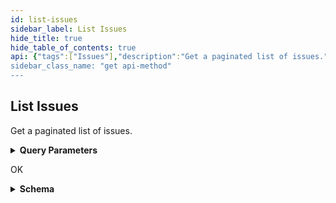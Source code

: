 ```yaml
---
id: list-issues
sidebar_label: List Issues
hide_title: true
hide_table_of_contents: true
api: {"tags":["Issues"],"description":"Get a paginated list of issues.","operationId":"getIssues","parameters":[{"name":"limit","in":"query","description":"Returns at most this many results in a single api call (max: 10,000).","required":false,"schema":{"type":"integer","format":"int32","default":100}},{"name":"pageToken","in":"query","description":"Page token for pagination","required":false,"schema":{"type":"string"}},{"name":"contentSearch","in":"query","description":"Returns only results whose contents match the given query","required":false,"schema":{"type":"string"}},{"name":"providerId","in":"query","description":"Comma-separated string; Returns only results that were found on the given providers. If not set, results will include anything regardless of provider status.","required":false,"schema":{"uniqueItems":true,"type":"array","items":{"type":"string"}}},{"name":"providerName","in":"query","description":"Comma-separated string; Returns only results that were found on the given providers. If not set, results will include anything regardless of provider status.","required":false,"schema":{"uniqueItems":true,"type":"array","items":{"type":"string"}}},{"name":"businessUnitId","in":"query","description":"Comma-separated string; Returns only results whose Business Unit's ID falls in the provided list. NOTE: If omitted, API will return results for all Business Units the user has permissions to view.","required":false,"schema":{"uniqueItems":true,"type":"array","items":{"type":"string","format":"uuid"}}},{"name":"businessUnitName","in":"query","description":"Comma-separated string; Returns only results whose Business Unit's name falls in the provided list. NOTE: If omitted, API will return results for all Business Units the user has permissions to view.","required":false,"schema":{"uniqueItems":true,"type":"array","items":{"type":"string"}}},{"name":"assigneeUsername","in":"query","description":"Comma-separated string; Returns only results whose assignee's username matches one of the given usernames. Use 'Unassigned' to fetch issues that are not assigned to any user.","required":false,"schema":{"uniqueItems":true,"type":"array","items":{"type":"string"}}},{"name":"issueTypeId","in":"query","description":"Comma-separated string; Returns only results whose issue type name matches one of the given types.","required":false,"schema":{"uniqueItems":true,"type":"array","items":{"type":"string"}}},{"name":"issueTypeName","in":"query","description":"Comma-separated string; Returns only results whose issue type name matches one of the given types.","required":false,"schema":{"uniqueItems":true,"type":"array","items":{"type":"string"}}},{"name":"category","in":"query","description":"Comma-separated string; Returns only results whose category matches one of the given categories.","required":false,"schema":{"uniqueItems":true,"type":"array","items":{"type":"string"}}},{"name":"inetSearch","in":"query","description":"Search for results in a given IP/CIDR block using a single IP (d.d.d.d), a dashed IP range (d.d.d.d-d.d.d.d), a CIDR block (d.d.d.d/m), a partial CIDR (d.d.), or a wildcard (d.d.*). Returns results whose identifier includes an IP matching the query.","required":false,"schema":{"type":"string"}},{"name":"domainSearch","in":"query","description":"Search for a a given domain value via substring match. Returns results whose identifier includes a domain matching the query. Surround with quotation marks for an exact search.","required":false,"schema":{"type":"string"}},{"name":"portNumber","in":"query","description":"Comma-separated string; Returns only results whose identifier includes one of the given port numbers.","required":false,"schema":{"uniqueItems":true,"type":"array","items":{"type":"integer","format":"int32"}}},{"name":"progressStatus","in":"query","description":"Comma-separated string; Returns only results whose progress status matches one of the given values.","required":false,"schema":{"uniqueItems":true,"type":"array","items":{"type":"string"}}},{"name":"activityStatus","in":"query","description":"Comma-separated string; Returns only results whose activity status matches one of the given values.","required":false,"schema":{"uniqueItems":true,"type":"array","items":{"type":"string"}}},{"name":"priority","in":"query","description":"Comma-separated string; Returns only results whose priority matches one of the given values.","required":false,"schema":{"uniqueItems":true,"type":"array","items":{"type":"string"}}},{"name":"tagName","in":"query","description":"Comma-separated string; Returns only results that are associated with the provided tag names.","required":false,"schema":{"uniqueItems":true,"type":"array","items":{"type":"string"}}},{"name":"tagId","in":"query","description":"Comma-separated string; Returns only results that are associated with the provided tag IDs.","required":false,"schema":{"uniqueItems":true,"type":"array","items":{"type":"string","format":"uuid"}}},{"name":"createdAfter","in":"query","description":"Returns only results created after the provided timestamp (YYYY-MM-DDTHH:MM:SSZ).","required":false,"schema":{"type":"string","format":"date-time"}},{"name":"createdBefore","in":"query","description":"Returns only results created before the provided timestamp (YYYY-MM-DDTHH:MM:SSZ).","required":false,"schema":{"type":"string","format":"date-time"}},{"name":"modifiedAfter","in":"query","description":"Returns only results modified after the provided timestamp (YYYY-MM-DDTHH:MM:SSZ).","required":false,"schema":{"type":"string","format":"date-time"}},{"name":"modifiedBefore","in":"query","description":"Returns only results modified before the provided timestamp (YYYY-MM-DDTHH:MM:SSZ).","required":false,"schema":{"type":"string","format":"date-time"}},{"name":"countryCode","in":"query","description":"Comma-separated string of ISO-3166 two character country codes; Returns any assets with an IP located in a country in the provided set.","required":false,"schema":{"uniqueItems":true,"type":"array","items":{"type":"string"}}},{"name":"cloudManagementStatus","in":"query","description":"Comma-separated string; Returns only results whose cloud management status matches one of the given values.","required":false,"schema":{"uniqueItems":true,"type":"array","items":{"type":"string"}}},{"name":"networkType","in":"query","description":"Comma-separated string; Returns only results whose network type matches one of the given values.","required":false,"schema":{"uniqueItems":true,"type":"array","items":{"type":"string"}}},{"name":"providerAccountId","in":"query","description":"Comma-separated string; Returns only results linked to an asset from one of the given provider account IDs.","required":false,"schema":{"uniqueItems":true,"type":"array","items":{"type":"string"}}},{"name":"sort","in":"query","description":"The field to use to sort the returned records. Prefix with '-' to reverse the normal sort order.","required":false,"schema":{"enum":["id","-id","created","-created","modified","-modified","priority","-priority","progressStatus","-progressStatus","activityStatus","-activityStatus","headline","-headline","category","-category","latestEvidenceTimestamp","-latestEvidenceTimestamp","initialEvidenceTimestamp","-initialEvidenceTimestamp"]}}],"responses":{"200":{"description":"OK","content":{"application/json":{"schema":{"type":"object","properties":{"data":{"type":"array","items":{"type":"object","properties":{"issueType":{"required":["archived","id","name"],"type":"object","properties":{"id":{"type":"string"},"name":{"type":"string"},"archived":{"type":"boolean"}}},"id":{"type":"string","format":"uuid"},"created":{"type":"string","format":"date-time"},"modified":{"type":"string","format":"date-time"},"category":{"type":"string"},"priority":{"type":"string"},"businessUnits":{"uniqueItems":true,"type":"array","items":{"required":["id","name"],"type":"object","properties":{"id":{"type":"string","format":"uuid"},"name":{"type":"string"}}}},"assets":{"uniqueItems":true,"type":"array","items":{"required":["assetKey","assetType","displayName","id","referenceReason","sourceDetails"],"type":"object","properties":{"id":{"type":"string","format":"uuid"},"assetKey":{"type":"string"},"assetType":{"type":"string"},"displayName":{"type":"string"},"referenceReason":{"required":["id","name"],"type":"object","properties":{"id":{"type":"string"},"name":{"type":"string"}}},"sourceDetails":{"uniqueItems":true,"type":"array","items":{"required":["name","value"],"type":"object","properties":{"name":{"type":"string"},"value":{"uniqueItems":true,"type":"array","items":{"type":"string"}}}}}}}},"providers":{"uniqueItems":true,"type":"array","items":{"required":["id","name"],"type":"object","properties":{"id":{"type":"string"},"name":{"type":"string"}}}},"annotations":{"required":["tags"],"type":"object","properties":{"tags":{"uniqueItems":true,"type":"array","items":{"required":["id","name"],"type":"object","properties":{"id":{"type":"string","format":"uuid"},"name":{"type":"string"}}}}}},"ip":{"type":"string","format":"inet","nullable":true},"portNumber":{"type":"integer","format":"int32","nullable":true},"portProtocol":{"type":"string","nullable":true},"certificate":{"required":["id","md5Fingerprint","md5Hash","pemSha1","pemSha256","sha1Fingerprint","sha256Fingerprint"],"type":"object","properties":{"id":{"type":"string","format":"uuid"},"md5Hash":{"type":"string"},"issuer":{"type":"string"},"issuerAlternativeNames":{"type":"string"},"issuerCountry":{"type":"string"},"issuerEmail":{"type":"string"},"issuerLocality":{"type":"string"},"issuerName":{"type":"string"},"issuerOrg":{"type":"string"},"formattedIssuerOrg":{"type":"string"},"issuerOrgUnit":{"type":"string"},"issuerState":{"type":"string"},"publicKey":{"type":"string"},"publicKeyAlgorithm":{"type":"string"},"publicKeyRsaExponent":{"type":"integer","format":"int64"},"signatureAlgorithm":{"type":"string"},"subject":{"type":"string"},"subjectAlternativeNames":{"type":"string"},"subjectCountry":{"type":"string"},"subjectEmail":{"type":"string"},"subjectLocality":{"type":"string"},"subjectName":{"type":"string"},"subjectOrg":{"type":"string"},"subjectOrgUnit":{"type":"string"},"subjectState":{"type":"string"},"serialNumber":{"type":"string"},"validNotBefore":{"type":"string"},"validNotAfter":{"type":"string"},"version":{"type":"string"},"publicKeyBits":{"type":"integer","format":"int32"},"pemSha256":{"type":"string"},"pemSha1":{"type":"string"},"publicKeyModulus":{"type":"string"},"publicKeySpki":{"type":"string"},"sha1Fingerprint":{"type":"string"},"sha256Fingerprint":{"type":"string"},"md5Fingerprint":{"type":"string"}},"nullable":true},"domain":{"type":"string","nullable":true},"helpText":{"type":"string"},"headline":{"type":"string"},"assigneeUsername":{"type":"string"},"progressStatus":{"type":"string"},"activityStatus":{"type":"string"},"cloudManagementStatus":{"required":["id","name"],"type":"object","properties":{"id":{"type":"string"},"name":{"type":"string"}}},"networkType":{"required":["id","name"],"type":"object","properties":{"id":{"type":"string"},"name":{"type":"string"}}},"initialEvidence":{"type":"object","properties":{"timestamp":{"type":"string","format":"date-time"},"evidenceType":{"type":"string"}},"description":"Possibilities are ScanEvidence, AssetEvidence, NoEvidence, and StringEvidence"},"latestEvidence":{"type":"object","properties":{"timestamp":{"type":"string","format":"date-time"},"evidenceType":{"type":"string"}},"description":"Possibilities are ScanEvidence, AssetEvidence, NoEvidence, and StringEvidence"}}}},"pagination":{"type":"object","properties":{"next":{"type":"string"},"prev":{"type":"string"},"current":{"type":"string"}}},"meta":{"type":"object","properties":{"nextPageToken":{"type":"string"},"prevPageToken":{"type":"string"}}}}}}}}},"method":"get","path":"/api/v1/issues/issues","servers":[{"url":"https://expander.expanse.co"}],"security":[{"Bearer":[]}],"securitySchemes":{"ClientCredentials":{"type":"oauth2","description":"For more information on how to retrieve client credentials, visit the Xpanse [TechDocs](https://docs.paloaltonetworks.com/cortex/cortex-xpanse/cortex-xpanse-user-guide/apis-and-integrations-main/expander-apis-and-integrations/expander-apis.html#expander-apis). This is the preferred method for retrieving a JWT for Xpanse APIs. There will be significant customer communications and a lengthy migration period before refresh token support is removed in favor of the client credentials flow.\n\nExchange a `client_id` and `client_secret` for an `access_token` (JWT) that can be passed to all Xpanse APIs. See [Get Access Token from Client Credentials](#operation/getAccessToken) for more info.","flows":{"clientCredentials":{"tokenUrl":"/api/oauth2/RequestToken","scopes":{"scope-xpanse":"access Xpanse APIs"}}}},"RefreshToken-Deprecated":{"type":"apiKey","description":"Xpanse APIs continue to support this JWT retrieval method alongside the preferred client credentials flow. There will be significant customer communications and a lengthy migration period before refresh token support is removed in favor of the client credentials flow.\n\nProvide a valid Xpanse-provided refresh token to access `/api/v1/idToken/`. This route will generate a JWT token that can be used with the other api endpoints.\n\nExample: `Authorization: Bearer <refreshToken>`","name":"Authorization","in":"header"},"Bearer":{"type":"http","description":"To access Xpanse APIs, a valid access token (JWT) must be included in every request\nin the `Authorization` header, which is retrieved by going through the client credentials flow (preferred method of JWT retrieval).\n\nThe value for this header should be `Bearer <access_token>`, where the token is the base64-encoded JSON Web Token returned as the `access_token` field in the client credentials flow.","name":"Authorization","in":"header","scheme":"bearer","bearerFormat":"JWT"}},"info":{"title":"Issues","description":"An API for interacting with Issues.","termsOfService":"https://www.paloaltonetworks.com/content/dam/pan/en_US/assets/pdf/legal/palo-alto-networks-end-user-license-agreement-eula.pdf","contact":{"name":"API Support","url":"https://docs.paloaltonetworks.com/cortex/cortex-xpanse/cortex-xpanse-user-guide/apis-and-integrations-main/expander-apis-and-integrations/expander-apis.html#expander-apis","email":"expanse-support@paloaltonetworks.com"},"version":"2.0.0"},"postman":{"name":"List Issues","description":{"content":"Get a paginated list of issues.","type":"text/plain"},"url":{"path":["api","v1","issues","issues"],"host":["{{baseUrl}}"],"query":[{"disabled":false,"description":{"content":"Returns at most this many results in a single api call (max: 10,000).","type":"text/plain"},"key":"limit","value":""},{"disabled":false,"description":{"content":"Page token for pagination","type":"text/plain"},"key":"pageToken","value":""},{"disabled":false,"description":{"content":"Returns only results whose contents match the given query","type":"text/plain"},"key":"contentSearch","value":""},{"disabled":false,"description":{"content":"Comma-separated string; Returns only results that were found on the given providers. If not set, results will include anything regardless of provider status.","type":"text/plain"},"key":"providerId","value":""},{"disabled":false,"description":{"content":"Comma-separated string; Returns only results that were found on the given providers. If not set, results will include anything regardless of provider status.","type":"text/plain"},"key":"providerName","value":""},{"disabled":false,"description":{"content":"Comma-separated string; Returns only results whose Business Unit's ID falls in the provided list. NOTE: If omitted, API will return results for all Business Units the user has permissions to view.","type":"text/plain"},"key":"businessUnitId","value":""},{"disabled":false,"description":{"content":"Comma-separated string; Returns only results whose Business Unit's name falls in the provided list. NOTE: If omitted, API will return results for all Business Units the user has permissions to view.","type":"text/plain"},"key":"businessUnitName","value":""},{"disabled":false,"description":{"content":"Comma-separated string; Returns only results whose assignee's username matches one of the given usernames. Use 'Unassigned' to fetch issues that are not assigned to any user.","type":"text/plain"},"key":"assigneeUsername","value":""},{"disabled":false,"description":{"content":"Comma-separated string; Returns only results whose issue type name matches one of the given types.","type":"text/plain"},"key":"issueTypeId","value":""},{"disabled":false,"description":{"content":"Comma-separated string; Returns only results whose issue type name matches one of the given types.","type":"text/plain"},"key":"issueTypeName","value":""},{"disabled":false,"description":{"content":"Comma-separated string; Returns only results whose category matches one of the given categories.","type":"text/plain"},"key":"category","value":""},{"disabled":false,"description":{"content":"Search for results in a given IP/CIDR block using a single IP (d.d.d.d), a dashed IP range (d.d.d.d-d.d.d.d), a CIDR block (d.d.d.d/m), a partial CIDR (d.d.), or a wildcard (d.d.*). Returns results whose identifier includes an IP matching the query.","type":"text/plain"},"key":"inetSearch","value":""},{"disabled":false,"description":{"content":"Search for a a given domain value via substring match. Returns results whose identifier includes a domain matching the query. Surround with quotation marks for an exact search.","type":"text/plain"},"key":"domainSearch","value":""},{"disabled":false,"description":{"content":"Comma-separated string; Returns only results whose identifier includes one of the given port numbers.","type":"text/plain"},"key":"portNumber","value":""},{"disabled":false,"description":{"content":"Comma-separated string; Returns only results whose progress status matches one of the given values.","type":"text/plain"},"key":"progressStatus","value":""},{"disabled":false,"description":{"content":"Comma-separated string; Returns only results whose activity status matches one of the given values.","type":"text/plain"},"key":"activityStatus","value":""},{"disabled":false,"description":{"content":"Comma-separated string; Returns only results whose priority matches one of the given values.","type":"text/plain"},"key":"priority","value":""},{"disabled":false,"description":{"content":"Comma-separated string; Returns only results that are associated with the provided tag names.","type":"text/plain"},"key":"tagName","value":""},{"disabled":false,"description":{"content":"Comma-separated string; Returns only results that are associated with the provided tag IDs.","type":"text/plain"},"key":"tagId","value":""},{"disabled":false,"description":{"content":"Returns only results created after the provided timestamp (YYYY-MM-DDTHH:MM:SSZ).","type":"text/plain"},"key":"createdAfter","value":""},{"disabled":false,"description":{"content":"Returns only results created before the provided timestamp (YYYY-MM-DDTHH:MM:SSZ).","type":"text/plain"},"key":"createdBefore","value":""},{"disabled":false,"description":{"content":"Returns only results modified after the provided timestamp (YYYY-MM-DDTHH:MM:SSZ).","type":"text/plain"},"key":"modifiedAfter","value":""},{"disabled":false,"description":{"content":"Returns only results modified before the provided timestamp (YYYY-MM-DDTHH:MM:SSZ).","type":"text/plain"},"key":"modifiedBefore","value":""},{"disabled":false,"description":{"content":"Comma-separated string of ISO-3166 two character country codes; Returns any assets with an IP located in a country in the provided set.","type":"text/plain"},"key":"countryCode","value":""},{"disabled":false,"description":{"content":"Comma-separated string; Returns only results whose cloud management status matches one of the given values.","type":"text/plain"},"key":"cloudManagementStatus","value":""},{"disabled":false,"description":{"content":"Comma-separated string; Returns only results whose network type matches one of the given values.","type":"text/plain"},"key":"networkType","value":""},{"disabled":false,"description":{"content":"Comma-separated string; Returns only results linked to an asset from one of the given provider account IDs.","type":"text/plain"},"key":"providerAccountId","value":""},{"disabled":false,"description":{"content":"The field to use to sort the returned records. Prefix with '-' to reverse the normal sort order.","type":"text/plain"},"key":"sort","value":""}],"variable":[]},"header":[{"key":"Accept","value":"application/json"}],"method":"GET"}}
sidebar_class_name: "get api-method"
---
```



## List Issues



Get a paginated list of issues.

<details style={{"marginBottom":"1rem"}}><summary style={{}}><strong>Query Parameters</strong></summary><div><ul><ParamsItem className={"paramsItem"} param={{"name":"limit","in":"query","description":"Returns at most this many results in a single api call (max: 10,000).","required":false,"schema":{"type":"integer","format":"int32","default":100}}}></ParamsItem><ParamsItem className={"paramsItem"} param={{"name":"pageToken","in":"query","description":"Page token for pagination","required":false,"schema":{"type":"string"}}}></ParamsItem><ParamsItem className={"paramsItem"} param={{"name":"contentSearch","in":"query","description":"Returns only results whose contents match the given query","required":false,"schema":{"type":"string"}}}></ParamsItem><ParamsItem className={"paramsItem"} param={{"name":"providerId","in":"query","description":"Comma-separated string; Returns only results that were found on the given providers. If not set, results will include anything regardless of provider status.","required":false,"schema":{"uniqueItems":true,"type":"array","items":{"type":"string"}}}}></ParamsItem><ParamsItem className={"paramsItem"} param={{"name":"providerName","in":"query","description":"Comma-separated string; Returns only results that were found on the given providers. If not set, results will include anything regardless of provider status.","required":false,"schema":{"uniqueItems":true,"type":"array","items":{"type":"string"}}}}></ParamsItem><ParamsItem className={"paramsItem"} param={{"name":"businessUnitId","in":"query","description":"Comma-separated string; Returns only results whose Business Unit's ID falls in the provided list. NOTE: If omitted, API will return results for all Business Units the user has permissions to view.","required":false,"schema":{"uniqueItems":true,"type":"array","items":{"type":"string","format":"uuid"}}}}></ParamsItem><ParamsItem className={"paramsItem"} param={{"name":"businessUnitName","in":"query","description":"Comma-separated string; Returns only results whose Business Unit's name falls in the provided list. NOTE: If omitted, API will return results for all Business Units the user has permissions to view.","required":false,"schema":{"uniqueItems":true,"type":"array","items":{"type":"string"}}}}></ParamsItem><ParamsItem className={"paramsItem"} param={{"name":"assigneeUsername","in":"query","description":"Comma-separated string; Returns only results whose assignee's username matches one of the given usernames. Use 'Unassigned' to fetch issues that are not assigned to any user.","required":false,"schema":{"uniqueItems":true,"type":"array","items":{"type":"string"}}}}></ParamsItem><ParamsItem className={"paramsItem"} param={{"name":"issueTypeId","in":"query","description":"Comma-separated string; Returns only results whose issue type name matches one of the given types.","required":false,"schema":{"uniqueItems":true,"type":"array","items":{"type":"string"}}}}></ParamsItem><ParamsItem className={"paramsItem"} param={{"name":"issueTypeName","in":"query","description":"Comma-separated string; Returns only results whose issue type name matches one of the given types.","required":false,"schema":{"uniqueItems":true,"type":"array","items":{"type":"string"}}}}></ParamsItem><ParamsItem className={"paramsItem"} param={{"name":"category","in":"query","description":"Comma-separated string; Returns only results whose category matches one of the given categories.","required":false,"schema":{"uniqueItems":true,"type":"array","items":{"type":"string"}}}}></ParamsItem><ParamsItem className={"paramsItem"} param={{"name":"inetSearch","in":"query","description":"Search for results in a given IP/CIDR block using a single IP (d.d.d.d), a dashed IP range (d.d.d.d-d.d.d.d), a CIDR block (d.d.d.d/m), a partial CIDR (d.d.), or a wildcard (d.d.*). Returns results whose identifier includes an IP matching the query.","required":false,"schema":{"type":"string"}}}></ParamsItem><ParamsItem className={"paramsItem"} param={{"name":"domainSearch","in":"query","description":"Search for a a given domain value via substring match. Returns results whose identifier includes a domain matching the query. Surround with quotation marks for an exact search.","required":false,"schema":{"type":"string"}}}></ParamsItem><ParamsItem className={"paramsItem"} param={{"name":"portNumber","in":"query","description":"Comma-separated string; Returns only results whose identifier includes one of the given port numbers.","required":false,"schema":{"uniqueItems":true,"type":"array","items":{"type":"integer","format":"int32"}}}}></ParamsItem><ParamsItem className={"paramsItem"} param={{"name":"progressStatus","in":"query","description":"Comma-separated string; Returns only results whose progress status matches one of the given values.","required":false,"schema":{"uniqueItems":true,"type":"array","items":{"type":"string"}}}}></ParamsItem><ParamsItem className={"paramsItem"} param={{"name":"activityStatus","in":"query","description":"Comma-separated string; Returns only results whose activity status matches one of the given values.","required":false,"schema":{"uniqueItems":true,"type":"array","items":{"type":"string"}}}}></ParamsItem><ParamsItem className={"paramsItem"} param={{"name":"priority","in":"query","description":"Comma-separated string; Returns only results whose priority matches one of the given values.","required":false,"schema":{"uniqueItems":true,"type":"array","items":{"type":"string"}}}}></ParamsItem><ParamsItem className={"paramsItem"} param={{"name":"tagName","in":"query","description":"Comma-separated string; Returns only results that are associated with the provided tag names.","required":false,"schema":{"uniqueItems":true,"type":"array","items":{"type":"string"}}}}></ParamsItem><ParamsItem className={"paramsItem"} param={{"name":"tagId","in":"query","description":"Comma-separated string; Returns only results that are associated with the provided tag IDs.","required":false,"schema":{"uniqueItems":true,"type":"array","items":{"type":"string","format":"uuid"}}}}></ParamsItem><ParamsItem className={"paramsItem"} param={{"name":"createdAfter","in":"query","description":"Returns only results created after the provided timestamp (YYYY-MM-DDTHH:MM:SSZ).","required":false,"schema":{"type":"string","format":"date-time"}}}></ParamsItem><ParamsItem className={"paramsItem"} param={{"name":"createdBefore","in":"query","description":"Returns only results created before the provided timestamp (YYYY-MM-DDTHH:MM:SSZ).","required":false,"schema":{"type":"string","format":"date-time"}}}></ParamsItem><ParamsItem className={"paramsItem"} param={{"name":"modifiedAfter","in":"query","description":"Returns only results modified after the provided timestamp (YYYY-MM-DDTHH:MM:SSZ).","required":false,"schema":{"type":"string","format":"date-time"}}}></ParamsItem><ParamsItem className={"paramsItem"} param={{"name":"modifiedBefore","in":"query","description":"Returns only results modified before the provided timestamp (YYYY-MM-DDTHH:MM:SSZ).","required":false,"schema":{"type":"string","format":"date-time"}}}></ParamsItem><ParamsItem className={"paramsItem"} param={{"name":"countryCode","in":"query","description":"Comma-separated string of ISO-3166 two character country codes; Returns any assets with an IP located in a country in the provided set.","required":false,"schema":{"uniqueItems":true,"type":"array","items":{"type":"string"}}}}></ParamsItem><ParamsItem className={"paramsItem"} param={{"name":"cloudManagementStatus","in":"query","description":"Comma-separated string; Returns only results whose cloud management status matches one of the given values.","required":false,"schema":{"uniqueItems":true,"type":"array","items":{"type":"string"}}}}></ParamsItem><ParamsItem className={"paramsItem"} param={{"name":"networkType","in":"query","description":"Comma-separated string; Returns only results whose network type matches one of the given values.","required":false,"schema":{"uniqueItems":true,"type":"array","items":{"type":"string"}}}}></ParamsItem><ParamsItem className={"paramsItem"} param={{"name":"providerAccountId","in":"query","description":"Comma-separated string; Returns only results linked to an asset from one of the given provider account IDs.","required":false,"schema":{"uniqueItems":true,"type":"array","items":{"type":"string"}}}}></ParamsItem><ParamsItem className={"paramsItem"} param={{"name":"sort","in":"query","description":"The field to use to sort the returned records. Prefix with '-' to reverse the normal sort order.","required":false,"schema":{"enum":["id","-id","created","-created","modified","-modified","priority","-priority","progressStatus","-progressStatus","activityStatus","-activityStatus","headline","-headline","category","-category","latestEvidenceTimestamp","-latestEvidenceTimestamp","initialEvidenceTimestamp","-initialEvidenceTimestamp"]}}}></ParamsItem></ul></div></details><div><ApiTabs><TabItem label={"200"} value={"200"}><div>

OK

</div><div><details style={{}}><summary style={{"textAlign":"left"}}><strong>Schema</strong></summary><div style={{"textAlign":"left","marginLeft":"1rem"}}></div><ul style={{"marginLeft":"1rem"}}><SchemaItem collapsible={true} className={"schemaItem"}><details style={{}}><summary style={{}}><strong>data</strong><span style={{"opacity":"0.6"}}> object[]</span></summary><div style={{"marginLeft":"1rem"}}><ul><SchemaItem collapsible={true} className={"schemaItem"}><details style={{}}><summary style={{}}><strong>issueType</strong><span style={{"opacity":"0.6"}}> object</span></summary><div style={{"marginLeft":"1rem"}}><ul><SchemaItem collapsible={false} name={"id"} required={true} schemaDescription={undefined} schemaName={"string"} qualifierMessage={undefined}></SchemaItem><SchemaItem collapsible={false} name={"name"} required={true} schemaDescription={undefined} schemaName={"string"} qualifierMessage={undefined}></SchemaItem><SchemaItem collapsible={false} name={"archived"} required={true} schemaDescription={undefined} schemaName={"boolean"} qualifierMessage={undefined}></SchemaItem></ul></div></details></SchemaItem><SchemaItem collapsible={false} name={"id"} required={false} schemaDescription={undefined} schemaName={"uuid"} qualifierMessage={undefined}></SchemaItem><SchemaItem collapsible={false} name={"created"} required={false} schemaDescription={undefined} schemaName={"date-time"} qualifierMessage={undefined}></SchemaItem><SchemaItem collapsible={false} name={"modified"} required={false} schemaDescription={undefined} schemaName={"date-time"} qualifierMessage={undefined}></SchemaItem><SchemaItem collapsible={false} name={"category"} required={false} schemaDescription={undefined} schemaName={"string"} qualifierMessage={undefined}></SchemaItem><SchemaItem collapsible={false} name={"priority"} required={false} schemaDescription={undefined} schemaName={"string"} qualifierMessage={undefined}></SchemaItem><SchemaItem collapsible={true} className={"schemaItem"}><details style={{}}><summary style={{}}><strong>businessUnits</strong><span style={{"opacity":"0.6"}}> object[]</span></summary><div style={{"marginLeft":"1rem"}}><ul><SchemaItem collapsible={false} name={"id"} required={true} schemaDescription={undefined} schemaName={"uuid"} qualifierMessage={undefined}></SchemaItem><SchemaItem collapsible={false} name={"name"} required={true} schemaDescription={undefined} schemaName={"string"} qualifierMessage={undefined}></SchemaItem></ul></div></details></SchemaItem><SchemaItem collapsible={true} className={"schemaItem"}><details style={{}}><summary style={{}}><strong>assets</strong><span style={{"opacity":"0.6"}}> object[]</span></summary><div style={{"marginLeft":"1rem"}}><ul><SchemaItem collapsible={false} name={"id"} required={true} schemaDescription={undefined} schemaName={"uuid"} qualifierMessage={undefined}></SchemaItem><SchemaItem collapsible={false} name={"assetKey"} required={true} schemaDescription={undefined} schemaName={"string"} qualifierMessage={undefined}></SchemaItem><SchemaItem collapsible={false} name={"assetType"} required={true} schemaDescription={undefined} schemaName={"string"} qualifierMessage={undefined}></SchemaItem><SchemaItem collapsible={false} name={"displayName"} required={true} schemaDescription={undefined} schemaName={"string"} qualifierMessage={undefined}></SchemaItem><SchemaItem collapsible={true} className={"schemaItem"}><details style={{}}><summary style={{}}><strong>referenceReason</strong><span style={{"opacity":"0.6"}}> object</span><strong style={{"fontSize":"var(--ifm-code-font-size)","color":"var(--openapi-required)"}}> required</strong></summary><div style={{"marginLeft":"1rem"}}><ul><SchemaItem collapsible={false} name={"id"} required={true} schemaDescription={undefined} schemaName={"string"} qualifierMessage={undefined}></SchemaItem><SchemaItem collapsible={false} name={"name"} required={true} schemaDescription={undefined} schemaName={"string"} qualifierMessage={undefined}></SchemaItem></ul></div></details></SchemaItem><SchemaItem collapsible={true} className={"schemaItem"}><details style={{}}><summary style={{}}><strong>sourceDetails</strong><span style={{"opacity":"0.6"}}> object[]</span><strong style={{"fontSize":"var(--ifm-code-font-size)","color":"var(--openapi-required)"}}> required</strong></summary><div style={{"marginLeft":"1rem"}}><ul><SchemaItem collapsible={false} name={"name"} required={true} schemaDescription={undefined} schemaName={"string"} qualifierMessage={undefined}></SchemaItem><SchemaItem collapsible={false} name={"value"} required={true} schemaDescription={undefined} schemaName={"string[]"} qualifierMessage={undefined}></SchemaItem></ul></div></details></SchemaItem></ul></div></details></SchemaItem><SchemaItem collapsible={true} className={"schemaItem"}><details style={{}}><summary style={{}}><strong>providers</strong><span style={{"opacity":"0.6"}}> object[]</span></summary><div style={{"marginLeft":"1rem"}}><ul><SchemaItem collapsible={false} name={"id"} required={true} schemaDescription={undefined} schemaName={"string"} qualifierMessage={undefined}></SchemaItem><SchemaItem collapsible={false} name={"name"} required={true} schemaDescription={undefined} schemaName={"string"} qualifierMessage={undefined}></SchemaItem></ul></div></details></SchemaItem><SchemaItem collapsible={true} className={"schemaItem"}><details style={{}}><summary style={{}}><strong>annotations</strong><span style={{"opacity":"0.6"}}> object</span></summary><div style={{"marginLeft":"1rem"}}><ul><SchemaItem collapsible={true} className={"schemaItem"}><details style={{}}><summary style={{}}><strong>tags</strong><span style={{"opacity":"0.6"}}> object[]</span><strong style={{"fontSize":"var(--ifm-code-font-size)","color":"var(--openapi-required)"}}> required</strong></summary><div style={{"marginLeft":"1rem"}}><ul><SchemaItem collapsible={false} name={"id"} required={true} schemaDescription={undefined} schemaName={"uuid"} qualifierMessage={undefined}></SchemaItem><SchemaItem collapsible={false} name={"name"} required={true} schemaDescription={undefined} schemaName={"string"} qualifierMessage={undefined}></SchemaItem></ul></div></details></SchemaItem></ul></div></details></SchemaItem><SchemaItem collapsible={false} name={"ip"} required={false} schemaDescription={undefined} schemaName={"inet"} qualifierMessage={undefined}></SchemaItem><SchemaItem collapsible={false} name={"portNumber"} required={false} schemaDescription={undefined} schemaName={"int32"} qualifierMessage={undefined}></SchemaItem><SchemaItem collapsible={false} name={"portProtocol"} required={false} schemaDescription={undefined} schemaName={"string"} qualifierMessage={undefined}></SchemaItem><SchemaItem collapsible={true} className={"schemaItem"}><details style={{}}><summary style={{}}><strong>certificate</strong><span style={{"opacity":"0.6"}}> object</span></summary><div style={{"marginLeft":"1rem"}}><ul><SchemaItem collapsible={false} name={"id"} required={true} schemaDescription={undefined} schemaName={"uuid"} qualifierMessage={undefined}></SchemaItem><SchemaItem collapsible={false} name={"md5Hash"} required={true} schemaDescription={undefined} schemaName={"string"} qualifierMessage={undefined}></SchemaItem><SchemaItem collapsible={false} name={"issuer"} required={false} schemaDescription={undefined} schemaName={"string"} qualifierMessage={undefined}></SchemaItem><SchemaItem collapsible={false} name={"issuerAlternativeNames"} required={false} schemaDescription={undefined} schemaName={"string"} qualifierMessage={undefined}></SchemaItem><SchemaItem collapsible={false} name={"issuerCountry"} required={false} schemaDescription={undefined} schemaName={"string"} qualifierMessage={undefined}></SchemaItem><SchemaItem collapsible={false} name={"issuerEmail"} required={false} schemaDescription={undefined} schemaName={"string"} qualifierMessage={undefined}></SchemaItem><SchemaItem collapsible={false} name={"issuerLocality"} required={false} schemaDescription={undefined} schemaName={"string"} qualifierMessage={undefined}></SchemaItem><SchemaItem collapsible={false} name={"issuerName"} required={false} schemaDescription={undefined} schemaName={"string"} qualifierMessage={undefined}></SchemaItem><SchemaItem collapsible={false} name={"issuerOrg"} required={false} schemaDescription={undefined} schemaName={"string"} qualifierMessage={undefined}></SchemaItem><SchemaItem collapsible={false} name={"formattedIssuerOrg"} required={false} schemaDescription={undefined} schemaName={"string"} qualifierMessage={undefined}></SchemaItem><SchemaItem collapsible={false} name={"issuerOrgUnit"} required={false} schemaDescription={undefined} schemaName={"string"} qualifierMessage={undefined}></SchemaItem><SchemaItem collapsible={false} name={"issuerState"} required={false} schemaDescription={undefined} schemaName={"string"} qualifierMessage={undefined}></SchemaItem><SchemaItem collapsible={false} name={"publicKey"} required={false} schemaDescription={undefined} schemaName={"string"} qualifierMessage={undefined}></SchemaItem><SchemaItem collapsible={false} name={"publicKeyAlgorithm"} required={false} schemaDescription={undefined} schemaName={"string"} qualifierMessage={undefined}></SchemaItem><SchemaItem collapsible={false} name={"publicKeyRsaExponent"} required={false} schemaDescription={undefined} schemaName={"int64"} qualifierMessage={undefined}></SchemaItem><SchemaItem collapsible={false} name={"signatureAlgorithm"} required={false} schemaDescription={undefined} schemaName={"string"} qualifierMessage={undefined}></SchemaItem><SchemaItem collapsible={false} name={"subject"} required={false} schemaDescription={undefined} schemaName={"string"} qualifierMessage={undefined}></SchemaItem><SchemaItem collapsible={false} name={"subjectAlternativeNames"} required={false} schemaDescription={undefined} schemaName={"string"} qualifierMessage={undefined}></SchemaItem><SchemaItem collapsible={false} name={"subjectCountry"} required={false} schemaDescription={undefined} schemaName={"string"} qualifierMessage={undefined}></SchemaItem><SchemaItem collapsible={false} name={"subjectEmail"} required={false} schemaDescription={undefined} schemaName={"string"} qualifierMessage={undefined}></SchemaItem><SchemaItem collapsible={false} name={"subjectLocality"} required={false} schemaDescription={undefined} schemaName={"string"} qualifierMessage={undefined}></SchemaItem><SchemaItem collapsible={false} name={"subjectName"} required={false} schemaDescription={undefined} schemaName={"string"} qualifierMessage={undefined}></SchemaItem><SchemaItem collapsible={false} name={"subjectOrg"} required={false} schemaDescription={undefined} schemaName={"string"} qualifierMessage={undefined}></SchemaItem><SchemaItem collapsible={false} name={"subjectOrgUnit"} required={false} schemaDescription={undefined} schemaName={"string"} qualifierMessage={undefined}></SchemaItem><SchemaItem collapsible={false} name={"subjectState"} required={false} schemaDescription={undefined} schemaName={"string"} qualifierMessage={undefined}></SchemaItem><SchemaItem collapsible={false} name={"serialNumber"} required={false} schemaDescription={undefined} schemaName={"string"} qualifierMessage={undefined}></SchemaItem><SchemaItem collapsible={false} name={"validNotBefore"} required={false} schemaDescription={undefined} schemaName={"string"} qualifierMessage={undefined}></SchemaItem><SchemaItem collapsible={false} name={"validNotAfter"} required={false} schemaDescription={undefined} schemaName={"string"} qualifierMessage={undefined}></SchemaItem><SchemaItem collapsible={false} name={"version"} required={false} schemaDescription={undefined} schemaName={"string"} qualifierMessage={undefined}></SchemaItem><SchemaItem collapsible={false} name={"publicKeyBits"} required={false} schemaDescription={undefined} schemaName={"int32"} qualifierMessage={undefined}></SchemaItem><SchemaItem collapsible={false} name={"pemSha256"} required={true} schemaDescription={undefined} schemaName={"string"} qualifierMessage={undefined}></SchemaItem><SchemaItem collapsible={false} name={"pemSha1"} required={true} schemaDescription={undefined} schemaName={"string"} qualifierMessage={undefined}></SchemaItem><SchemaItem collapsible={false} name={"publicKeyModulus"} required={false} schemaDescription={undefined} schemaName={"string"} qualifierMessage={undefined}></SchemaItem><SchemaItem collapsible={false} name={"publicKeySpki"} required={false} schemaDescription={undefined} schemaName={"string"} qualifierMessage={undefined}></SchemaItem><SchemaItem collapsible={false} name={"sha1Fingerprint"} required={true} schemaDescription={undefined} schemaName={"string"} qualifierMessage={undefined}></SchemaItem><SchemaItem collapsible={false} name={"sha256Fingerprint"} required={true} schemaDescription={undefined} schemaName={"string"} qualifierMessage={undefined}></SchemaItem><SchemaItem collapsible={false} name={"md5Fingerprint"} required={true} schemaDescription={undefined} schemaName={"string"} qualifierMessage={undefined}></SchemaItem></ul></div></details></SchemaItem><SchemaItem collapsible={false} name={"domain"} required={false} schemaDescription={undefined} schemaName={"string"} qualifierMessage={undefined}></SchemaItem><SchemaItem collapsible={false} name={"helpText"} required={false} schemaDescription={undefined} schemaName={"string"} qualifierMessage={undefined}></SchemaItem><SchemaItem collapsible={false} name={"headline"} required={false} schemaDescription={undefined} schemaName={"string"} qualifierMessage={undefined}></SchemaItem><SchemaItem collapsible={false} name={"assigneeUsername"} required={false} schemaDescription={undefined} schemaName={"string"} qualifierMessage={undefined}></SchemaItem><SchemaItem collapsible={false} name={"progressStatus"} required={false} schemaDescription={undefined} schemaName={"string"} qualifierMessage={undefined}></SchemaItem><SchemaItem collapsible={false} name={"activityStatus"} required={false} schemaDescription={undefined} schemaName={"string"} qualifierMessage={undefined}></SchemaItem><SchemaItem collapsible={true} className={"schemaItem"}><details style={{}}><summary style={{}}><strong>cloudManagementStatus</strong><span style={{"opacity":"0.6"}}> object</span></summary><div style={{"marginLeft":"1rem"}}><ul><SchemaItem collapsible={false} name={"id"} required={true} schemaDescription={undefined} schemaName={"string"} qualifierMessage={undefined}></SchemaItem><SchemaItem collapsible={false} name={"name"} required={true} schemaDescription={undefined} schemaName={"string"} qualifierMessage={undefined}></SchemaItem></ul></div></details></SchemaItem><SchemaItem collapsible={true} className={"schemaItem"}><details style={{}}><summary style={{}}><strong>networkType</strong><span style={{"opacity":"0.6"}}> object</span></summary><div style={{"marginLeft":"1rem"}}><ul><SchemaItem collapsible={false} name={"id"} required={true} schemaDescription={undefined} schemaName={"string"} qualifierMessage={undefined}></SchemaItem><SchemaItem collapsible={false} name={"name"} required={true} schemaDescription={undefined} schemaName={"string"} qualifierMessage={undefined}></SchemaItem></ul></div></details></SchemaItem><SchemaItem collapsible={true} className={"schemaItem"}><details style={{}}><summary style={{}}><strong>initialEvidence</strong><span style={{"opacity":"0.6"}}> object</span></summary><div style={{"marginLeft":"1rem"}}><div style={{"marginTop":".5rem","marginBottom":".5rem"}}>

Possibilities are ScanEvidence, AssetEvidence, NoEvidence, and StringEvidence

</div><ul><SchemaItem collapsible={false} name={"timestamp"} required={false} schemaDescription={undefined} schemaName={"date-time"} qualifierMessage={undefined}></SchemaItem><SchemaItem collapsible={false} name={"evidenceType"} required={false} schemaDescription={undefined} schemaName={"string"} qualifierMessage={undefined}></SchemaItem></ul></div></details></SchemaItem><SchemaItem collapsible={true} className={"schemaItem"}><details style={{}}><summary style={{}}><strong>latestEvidence</strong><span style={{"opacity":"0.6"}}> object</span></summary><div style={{"marginLeft":"1rem"}}><div style={{"marginTop":".5rem","marginBottom":".5rem"}}>

Possibilities are ScanEvidence, AssetEvidence, NoEvidence, and StringEvidence

</div><ul><SchemaItem collapsible={false} name={"timestamp"} required={false} schemaDescription={undefined} schemaName={"date-time"} qualifierMessage={undefined}></SchemaItem><SchemaItem collapsible={false} name={"evidenceType"} required={false} schemaDescription={undefined} schemaName={"string"} qualifierMessage={undefined}></SchemaItem></ul></div></details></SchemaItem></ul></div></details></SchemaItem><SchemaItem collapsible={true} className={"schemaItem"}><details style={{}}><summary style={{}}><strong>pagination</strong><span style={{"opacity":"0.6"}}> object</span></summary><div style={{"marginLeft":"1rem"}}><ul><SchemaItem collapsible={false} name={"next"} required={false} schemaDescription={undefined} schemaName={"string"} qualifierMessage={undefined}></SchemaItem><SchemaItem collapsible={false} name={"prev"} required={false} schemaDescription={undefined} schemaName={"string"} qualifierMessage={undefined}></SchemaItem><SchemaItem collapsible={false} name={"current"} required={false} schemaDescription={undefined} schemaName={"string"} qualifierMessage={undefined}></SchemaItem></ul></div></details></SchemaItem><SchemaItem collapsible={true} className={"schemaItem"}><details style={{}}><summary style={{}}><strong>meta</strong><span style={{"opacity":"0.6"}}> object</span></summary><div style={{"marginLeft":"1rem"}}><ul><SchemaItem collapsible={false} name={"nextPageToken"} required={false} schemaDescription={undefined} schemaName={"string"} qualifierMessage={undefined}></SchemaItem><SchemaItem collapsible={false} name={"prevPageToken"} required={false} schemaDescription={undefined} schemaName={"string"} qualifierMessage={undefined}></SchemaItem></ul></div></details></SchemaItem></ul></details></div></TabItem></ApiTabs></div>
      